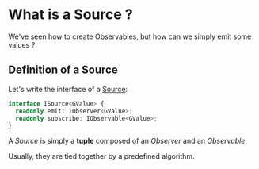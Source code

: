 # What is a Source ?

We've seen how to create Observables, but how can we simply emit some values ?

## Definition of a Source

Let's write the interface of a [Source](../../../reference/observer-observable-pair/source/):

```ts
interface ISource<GValue> {
  readonly emit: IObserver<GValue>;
  readonly subscribe: IObservable<GValue>;
}
```

A *Source* is simply a **tuple** composed of an *Observer* and an *Observable*.

Usually, they are tied together by a predefined algorithm.



